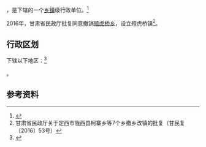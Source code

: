 {{中国乡级行政区|62/11/25/202/000}}

'''{{PAGENAMEBASE}}'''，是{{PRC admin/fullname|62/11/25/202/000|3}}下辖的一个[[乡镇|乡镇]]级行政单位。<ref>{{PRC admin/ref sgc|{{PRC admin/parent|62/11/25/202/000}}}}</ref>

2016年，甘肃省民政厅批复同意撤销[[殪虎桥乡|殪虎桥乡]]，设立殪虎桥镇<ref>甘肃省民政厅关于定西市陇西县柯寨乡等7个乡撤乡改镇的批复（甘民复〔2016〕53号）</ref>。

== 行政区划 ==

{{PAGENAMEBASE}}下辖以下地区：<ref>{{PRC admin/ref sgc|62/11/25/202/000}}</ref>

{{PRC admin/children|62/11/25/202/000}}。

== 参考资料 ==

{{reflist}}

{{行政区划小作品}}
{{PRC admin/navcat|62/11/25/202/000}}
